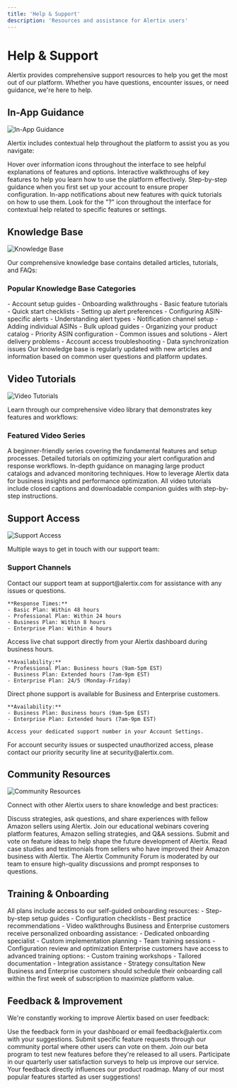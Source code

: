 ```yaml
---
title: 'Help & Support'
description: 'Resources and assistance for Alertix users'
---
```


# Help & Support

Alertix provides comprehensive support resources to help you get the most out of our platform. Whether you have questions, encounter issues, or need guidance, we're here to help.

## In-App Guidance

<Frame>
  <img src="/images/in-app-guidance.png" alt="In-App Guidance" />
</Frame>

Alertix includes contextual help throughout the platform to assist you as you navigate:

<CardGroup cols={2}>
  <Card title="Tooltips & Hints" icon="question-circle">
    Hover over information icons throughout the interface to see helpful explanations of features and options.
  </Card>
  
  <Card title="Guided Tours" icon="route">
    Interactive walkthroughs of key features to help you learn how to use the platform effectively.
  </Card>
  
  <Card title="Onboarding Assistance" icon="hand-holding">
    Step-by-step guidance when you first set up your account to ensure proper configuration.
  </Card>
  
  <Card title="Feature Announcements" icon="bullhorn">
    In-app notifications about new features with quick tutorials on how to use them.
  </Card>
</CardGroup>

<Tip>
  Look for the "?" icon throughout the interface for contextual help related to specific features or settings.
</Tip>

## Knowledge Base

<Frame>
  <img src="/images/knowledge-base.png" alt="Knowledge Base" />
</Frame>

Our comprehensive knowledge base contains detailed articles, tutorials, and FAQs:

### Popular Knowledge Base Categories

<AccordionGroup>
  <Accordion title="Getting Started">
    - Account setup guides
    - Onboarding walkthroughs
    - Basic feature tutorials
    - Quick start checklists
  </Accordion>
  
  <Accordion title="Alert Configuration">
    - Setting up alert preferences
    - Configuring ASIN-specific alerts
    - Understanding alert types
    - Notification channel setup
  </Accordion>
  
  <Accordion title="ASIN Management">
    - Adding individual ASINs
    - Bulk upload guides
    - Organizing your product catalog
    - Priority ASIN configuration
  </Accordion>
  
  <Accordion title="Troubleshooting">
    - Common issues and solutions
    - Alert delivery problems
    - Account access troubleshooting
    - Data synchronization issues
  </Accordion>
</AccordionGroup>

<Info>
  Our knowledge base is regularly updated with new articles and information based on common user questions and platform updates.
</Info>

## Video Tutorials

<Frame>
  <img src="/images/video-tutorials.png" alt="Video Tutorials" />
</Frame>

Learn through our comprehensive video library that demonstrates key features and workflows:

### Featured Video Series

<CardGroup cols={2}>
  <Card title="Alertix Essentials" icon="play-circle">
    A beginner-friendly series covering the fundamental features and setup processes.
  </Card>
  
  <Card title="Advanced Alert Management" icon="play-circle">
    Detailed tutorials on optimizing your alert configuration and response workflows.
  </Card>
  
  <Card title="ASIN Monitoring Mastery" icon="play-circle">
    In-depth guidance on managing large product catalogs and advanced monitoring techniques.
  </Card>
  
  <Card title="Data Analysis & Reporting" icon="play-circle">
    How to leverage Alertix data for business insights and performance optimization.
  </Card>
</CardGroup>

<Tip>
  All video tutorials include closed captions and downloadable companion guides with step-by-step instructions.
</Tip>

## Support Access

<Frame>
  <img src="/images/support-access.png" alt="Support Access" />
</Frame>

Multiple ways to get in touch with our support team:

### Support Channels

<Tabs>
  <Tab title="Email Support">
    Contact our support team at support@alertix.com for assistance with any issues or questions.
    
    **Response Times:**
    - Basic Plan: Within 48 hours
    - Professional Plan: Within 24 hours
    - Business Plan: Within 8 hours
    - Enterprise Plan: Within 4 hours
  </Tab>
  
  <Tab title="Live Chat">
    Access live chat support directly from your Alertix dashboard during business hours.
    
    **Availability:**
    - Professional Plan: Business hours (9am-5pm EST)
    - Business Plan: Extended hours (7am-9pm EST)
    - Enterprise Plan: 24/5 (Monday-Friday)
  </Tab>
  
  <Tab title="Phone Support">
    Direct phone support is available for Business and Enterprise customers.
    
    **Availability:**
    - Business Plan: Business hours (9am-5pm EST)
    - Enterprise Plan: Extended hours (7am-9pm EST)
    
    Access your dedicated support number in your Account Settings.
  </Tab>
</Tabs>

<Warning>
  For account security issues or suspected unauthorized access, please contact our priority security line at security@alertix.com.
</Warning>

## Community Resources

<Frame>
  <img src="/images/community-resources.png" alt="Community Resources" />
</Frame>

Connect with other Alertix users to share knowledge and best practices:

<CardGroup cols={2}>
  <Card title="User Community Forum" icon="users">
    Discuss strategies, ask questions, and share experiences with fellow Amazon sellers using Alertix.
  </Card>
  
  <Card title="Monthly Webinars" icon="video">
    Join our educational webinars covering platform features, Amazon selling strategies, and Q&A sessions.
  </Card>
  
  <Card title="Feature Requests" icon="lightbulb">
    Submit and vote on feature ideas to help shape the future development of Alertix.
  </Card>
  
  <Card title="Success Stories" icon="star">
    Read case studies and testimonials from sellers who have improved their Amazon business with Alertix.
  </Card>
</CardGroup>

<Info>
  The Alertix Community Forum is moderated by our team to ensure high-quality discussions and prompt responses to questions.
</Info>

## Training & Onboarding

<AccordionGroup>
  <Accordion title="Self-Guided Onboarding">
    All plans include access to our self-guided onboarding resources:
    - Step-by-step setup guides
    - Configuration checklists
    - Best practice recommendations
    - Video walkthroughs
  </Accordion>
  
  <Accordion title="Personalized Onboarding (Business & Enterprise)">
    Business and Enterprise customers receive personalized onboarding assistance:
    - Dedicated onboarding specialist
    - Custom implementation planning
    - Team training sessions
    - Configuration review and optimization
  </Accordion>
  
  <Accordion title="Advanced Training (Enterprise)">
    Enterprise customers have access to advanced training options:
    - Custom training workshops
    - Tailored documentation
    - Integration assistance
    - Strategy consultation
  </Accordion>
</AccordionGroup>

<Tip>
  New Business and Enterprise customers should schedule their onboarding call within the first week of subscription to maximize platform value.
</Tip>

## Feedback & Improvement

We're constantly working to improve Alertix based on user feedback:

<Steps>
  <Step title="Submit Feedback">
    Use the feedback form in your dashboard or email feedback@alertix.com with your suggestions.
  </Step>
  <Step title="Feature Requests">
    Submit specific feature requests through our community portal where other users can vote on them.
  </Step>
  <Step title="Beta Program">
    Join our beta program to test new features before they're released to all users.
  </Step>
  <Step title="Satisfaction Surveys">
    Participate in our quarterly user satisfaction surveys to help us improve our service.
  </Step>
</Steps>

<Info>
  Your feedback directly influences our product roadmap. Many of our most popular features started as user suggestions!
</Info>
